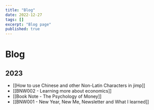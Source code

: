 ```yaml
---
title: "Blog"
date: 2022-12-27
tags: []
excerpt: "Blog page"
published: true
---
```


# Blog

## 2023

- [[How to use Chinese and other Non-Latin Characters in jimp]]
- [[BNW002 - Learning more about economics]]
- [[Book Note - The Psychology of Money]]
- [[BNW001 - New Year, New Me, Newsletter and What I learned]]

